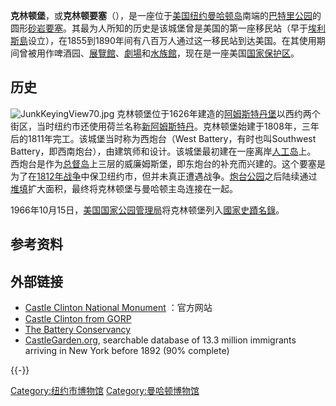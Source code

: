 {{noteTA
|T=zh-hans:克林顿堡;zh-hk:克林頓城堡;zh-tw:柯林頓城堡;
|1=zh-hans:克林顿堡;zh-hk:克林頓城堡;zh-tw:柯林頓城堡;
}}
{{Infobox nrhp
| name = 克林顿堡国家保护区
| nrhp_type = nmon
| image = Habs castle clinton.jpg
| caption = 巴特里公园内的克林顿堡
| locmapin = New York City
| map_caption = 在紐約市的位置
| longitude = -74.0168
| latitude = 40.7035
| coord_parameters = region:US-NY_type:landmark
| location = [[美国|美国]][[纽约|纽约]]南码头
| built = 1808年
| architect = 约翰·麦克康博（John McComb），美国陆军部
| architecture = 
| added = 1966年10月15日<ref name="nris">{{NRISref|2009a}}</ref>
| designated_nrhp_type = 1946年12月8日
| area = {{convert|1|acre|ha}}
| visitation_num = 2,949,231
| visitation_year = 2004年
| refnum = 66000537
| mpsub = 
| governing_body = [[美国国家公园管理局|美国国家公园管理局]]
| designated_other2_name = 纽约市地标
| designated_other2_date = 1965年11月23日
| designated_other2_abbr = NYCL
| designated_other2_link = 纽约市地标保护委员会
| designated_other2_number =
| designated_other2_color = #ff0000
}}
'''克林顿堡'''，或'''克林顿要塞'''（{{lang-en|'''Castle Clinton'''、'''Fort Clinton'''、'''Castle Garden'''}}），是一座位于[[美国|美国]][[纽约|纽约]][[曼哈顿岛|曼哈顿岛]]南端的[[巴特里公园|巴特里公园]]的圆形[[砂岩|砂岩]][[要塞|要塞]]。其最为人所知的历史是该城堡曾是美国的第一座移民站（早于[[埃利斯島|埃利斯島]]设立），在1855到1890年间有八百万人通过这一移民站到达美国。在其使用期间曾被用作啤酒园、[[展覽館|展覽館]]、[[劇場_(藝術)|劇場]]和[[水族館|水族館]]，现在是一座美国[[國家紀念區|国家保护区]]。

==历史==

[[Image:JunkKeyingView70.jpg|thumb]]
克林顿堡位于1626年建造的[[阿姆斯特丹堡|阿姆斯特丹堡]]以西约两个街区，当时纽约市还使用荷兰名称[[新阿姆斯特丹|新阿姆斯特丹]]。克林顿堡始建于1808年，三年后的1811年完工。该城堡当时称为西炮台（West Battery，有时也叫Southwest Battery，即西南炮台），由建筑师{{link-en|小约翰·麦库姆|John McComb Jr.}}和{{link-en|乔纳森·威廉姆斯 (工程师)|Jonathan Williams (engineer)|乔纳森·威廉姆斯}}设计。该城堡最初建在一座离岸[[人工岛|人工岛]]上。
西炮台是作为[[总督岛|总督岛]]上三层的威廉姆斯堡，即东炮台的补充而兴建的。这个要塞是为了在[[1812年战争|1812年战争]]中保卫纽约市，但并未真正遭遇战争。[[炮台公园|炮台公园]]之后陆续通过[[堆填|堆填]]扩大面积，最终将克林顿堡与曼哈顿主岛连接在一起。

1966年10月15日，[[美国国家公园管理局|美国国家公园管理局]]将克林顿堡列入[[國家史蹟名錄|國家史蹟名錄]]。

==参考资料==
{{reflist}}

==外部链接==
{{commonscat-inline|Castle Clinton National Monument}}
* [http://www.nps.gov/cacl/ Castle Clinton National Monument] {{Wayback|url=http://www.nps.gov/cacl/ |date=20101010165356 }}：官方网站
* [https://web.archive.org/web/20100427073908/http://www.gorp.com/parks-guide/travel-ta-castle-clinton-national-monument-new-york-city-sidwcmdev_068113.html Castle Clinton from GORP]
* [http://www.thebattery.org/ The Battery Conservancy]{{Wayback|url=http://www.thebattery.org/ |date=20060127084949 }}
* [https://web.archive.org/web/20200114051942/http://www.castlegarden.org/ CastleGarden.org], searchable database of 13.3 million immigrants arriving in New York before 1892 (90% complete)
{{-}}
{{Museums in Manhattan}}
[[Category:纽约市博物馆|Category:纽约市博物馆]]
[[Category:曼哈顿博物馆|Category:曼哈顿博物馆]]